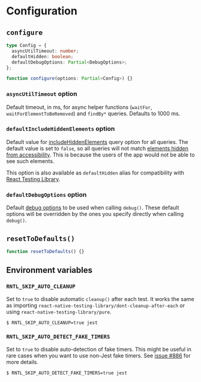 # Configuration

## `configure`

```ts
type Config = {
  asyncUtilTimeout: number;
  defaultHidden: boolean;
  defaultDebugOptions: Partial<DebugOptions>;
};

function configure(options: Partial<Config>) {}
```

### `asyncUtilTimeout` option

Default timeout, in ms, for async helper functions (`waitFor`, `waitForElementToBeRemoved`) and `findBy*` queries. Defaults to 1000 ms.

### `defaultIncludeHiddenElements` option

Default value for [includeHiddenElements](api/core/queries#includehiddenelements-option) query option for all queries. The default value is set to `false`, so all queries will not match [elements hidden from accessibility](#ishiddenfromaccessibility). This is because the users of the app would not be able to see such elements.

This option is also available as `defaultHidden` alias for compatibility with [React Testing Library](https://testing-library.com/docs/dom-testing-library/api-configuration/#defaulthidden).

### `defaultDebugOptions` option

Default [debug options](#debug) to be used when calling `debug()`. These default options will be overridden by the ones you specify directly when calling `debug()`.

## `resetToDefaults()`

```ts
function resetToDefaults() {}
```

## Environment variables

### `RNTL_SKIP_AUTO_CLEANUP`

Set to `true` to disable automatic `cleanup()` after each test. It works the same as importing `react-native-testing-library/dont-cleanup-after-each` or using `react-native-testing-library/pure`.

```shell
$ RNTL_SKIP_AUTO_CLEANUP=true jest
```

### `RNTL_SKIP_AUTO_DETECT_FAKE_TIMERS`

Set to `true` to disable auto-detection of fake timers. This might be useful in rare cases when you want to use non-Jest fake timers. See [issue #886](https://github.com/callstack/react-native-testing-library/issues/886) for more details.

```shell
$ RNTL_SKIP_AUTO_DETECT_FAKE_TIMERS=true jest
```
